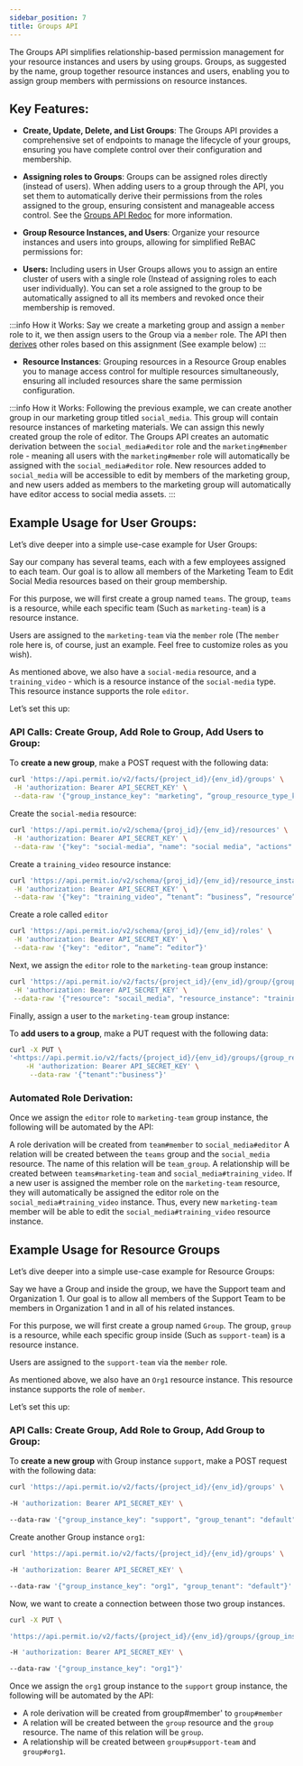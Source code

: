 ```yaml
---
sidebar_position: 7
title: Groups API
---
```



The Groups API simplifies relationship-based permission management for your resource instances and users by using groups. Groups, as suggested by the name, group together resource instances and users, enabling you to assign group members with permissions on resource instances.


## Key Features:

- **Create, Update, Delete, and List Groups**: The Groups API provides a comprehensive set of endpoints to manage the lifecycle of your groups, ensuring you have complete control over their configuration and membership.

- **Assigning roles to Groups**: Groups can be assigned roles directly (instead of users). When adding users to a group through the API, you set them to automatically derive their permissions from the roles assigned to the group, ensuring consistent and manageable access control. See the [Groups API Redoc](https://api.permit.io/v2/redoc#tag/Groups) for more information.

- **Group Resource Instances, and Users**: Organize your resource instances and users into groups, allowing for simplified ReBAC permissions for:

- **Users:** Including users in User Groups allows you to assign an entire cluster of users with a single role (Instead of assigning roles to each user individually). You can set a role assigned to the group to be automatically assigned to all its members and revoked once their membership is removed.

:::info How it Works:
Say we create a marketing group and assign a `member` role to it, we then assign users to the Group via a `member` role. The API then [derives](/how-to/build-policies/rebac/overview/#role-derivation) other roles based on this assignment (See example below)
:::

- **Resource Instances**: Grouping resources in a Resource Group enables you to manage access control for multiple resources simultaneously, ensuring all included resources share the same permission configuration.

:::info How it Works:
Following the previous example, we can create another group in our marketing group titled `social_media`. This group will contain resource instances of marketing materials. We can assign this newly created group the role of editor.
The Groups API creates an automatic derivation between the `social_media#editor` role and the `marketing#member` role - meaning all users with the `marketing#member` role will automatically be assigned with the `social_media#editor` role. New resources added to `social_media` will be accessible to edit by members of the marketing group, and new users added as members to the marketing group will automatically have editor access to social media assets.
:::

## Example Usage for User Groups:

Let’s dive deeper into a simple use-case example for User Groups:

Say our company has several teams, each with a few employees assigned to each team. Our goal is to allow all members of the Marketing Team to Edit Social Media resources based on their group membership.

For this purpose, we will first create a group named `teams`. The group, `teams` is a resource, while each specific team (Such as `marketing-team`) is a resource instance.

Users are assigned to the `marketing-team` via the `member` role (The `member` role here is, of course, just an example. Feel free to customize roles as you wish).

As mentioned above, we also have a `social-media` resource, and a `training_video` - which is a resource instance of the `social-media` type. This resource instance supports the role `editor`.

Let’s set this up:

### API Calls: Create Group, Add Role to Group, Add Users to Group:


To **create a new group**, make a POST request with the following data:

```bash
curl 'https://api.permit.io/v2/facts/{project_id}/{env_id}/groups' \
 -H 'authorization: Bearer API_SECRET_KEY' \
 --data-raw '{"group_instance_key": "marketing", “group_resource_type_key": "teams"}'
```

Create the `social-media` resource:

```bash
curl 'https://api.permit.io/v2/schema/{proj_id}/{env_id}/resources' \
 -H 'authorization: Bearer API_SECRET_KEY' \
 --data-raw '{"key": "social-media", "name": "social media", "actions":{}}'
```

Create a `training_video` resource instance:

```bash
curl 'https://api.permit.io/v2/schema/{proj_id}/{env_id}/resource_instances' \
 -H 'authorization: Bearer API_SECRET_KEY' \
 --data-raw '{"key": "training_video", “tenant”: “business”, “resource”:social_media'
```

Create a role called `editor`
```bash
curl 'https://api.permit.io/v2/schema/{proj_id}/{env_id}/roles' \
 -H 'authorization: Bearer API_SECRET_KEY' \
 --data-raw '{"key": "editor", “name”: “editor”}'
```

Next, we assign the `editor` role to the `marketing-team` group instance:

```bash
curl 'https://api.permit.io/v2/facts/{project_id}/{env_id}/group/{group_resource_type_key}/roles' \
 -H 'authorization: Bearer API_SECRET_KEY' \
 --data-raw '{"resource": "socail_media", "resource_instance": "training_video", "role": "editor", tenant:"business"}'
```

Finally, assign a user to the `marketing-team` group instance:

To **add users to a group**, make a PUT request with the following data:

```bash
curl -X PUT \
'<https://api.permit.io/v2/facts/{project_id}/{env_id}/groups/{group_resource_type_key}/users/{user_id}>' \
    -H 'authorization: Bearer API_SECRET_KEY' \
     --data-raw '{"tenant":"business"}'
```

### Automated Role Derivation:

Once we assign the `editor` role to `marketing-team` group instance,  the following will be automated by the API:


A role derivation will be created from `team#member` to `social_media#editor`
A relation will be created between the `teams` group and the `social_media` resource. The name of this relation will be `team_group`.
A relationship will be created between `teams#marketing-team` and `social_media#training_video`.
If a new user is assigned the member role on the `marketing-team` resource, they will automatically be assigned the editor role on the `social_media#training_video` instance.
Thus, every new `marketing-team` member will be able to edit the `social_media#training_video` resource instance.

## Example Usage for Resource Groups

Let’s dive deeper into a simple use-case example for Resource Groups:

Say we have a Group and inside the group, we have the Support team and Organization 1. Our goal is to allow all members of the Support Team to be members in Organization 1 and in all of his related instances.

For this purpose, we will first create a group named `Group`. The group, `group` is a resource, while each specific group inside (Such as `support-team`) is a resource instance.

Users are assigned to the `support-team` via the `member` role.

As mentioned above, we also have an `Org1` resource instance.
This resource instance supports the role of `member`.

Let’s set this up:

### API Calls: Create Group, Add Role to Group, Add Group to Group:

To **create a new group** with Group instance `support`, make a POST request with the following data:

```bash
curl 'https://api.permit.io/v2/facts/{project_id}/{env_id}/groups' \

-H 'authorization: Bearer API_SECRET_KEY' \

--data-raw '{"group_instance_key": "support", "group_tenant": "default"}'

```

Create another Group instance `org1`:

```bash
curl 'https://api.permit.io/v2/facts/{project_id}/{env_id}/groups' \

-H 'authorization: Bearer API_SECRET_KEY' \

--data-raw '{"group_instance_key": "org1", "group_tenant": "default"}'
```

Now, we want to create a connection between those two group instances.

```bash
curl -X PUT \

'https://api.permit.io/v2/facts/{project_id}/{env_id}/groups/{group_instance_key}/assign_group' \

-H 'authorization: Bearer API_SECRET_KEY' \

--data-raw '{"group_instance_key": "org1"}'
```

Once we assign the `org1` group instance  to the `support` group instance, the following will be automated by the API:

- A role derivation will be created from group#member' to `group#member`
- A relation will be created between the `group` resource and the `group` resource. The name of this relation will be `group`.
- A relationship will be created between `group#support-team` and `group#org1`.